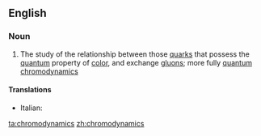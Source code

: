 ==English==

===Noun===
{{en-noun|-}}

# {{physics}} The study of the relationship between those [[quark]]s that possess the [[quantum]] property of [[color]], and exchange [[gluon]]s; more fully [[quantum chromodynamics]]

====Translations====
{{trans-top|The study of quarks with color}}
* Italian: {{t-|it|cromodinamica|f}}
{{trans-mid}}
{{trans-bottom}}

[[ta:chromodynamics]]
[[zh:chromodynamics]]